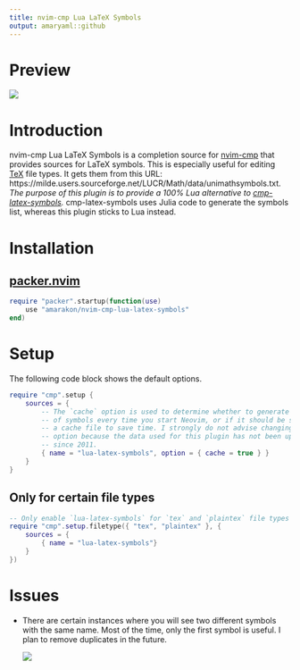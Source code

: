 ```yaml
---
title: nvim-cmp Lua LaTeX Symbols
output: amaryaml::github
---
```


# Preview

![](media/preview.gif)

# Introduction

nvim-cmp Lua LaTeX Symbols is a completion source for
[nvim-cmp](https://github.com/hrsh7th/nvim-cmp) that provides sources for LaTeX
symbols. This is especially useful for editing
[TeX](#only-for-certain-file-types) file types. It gets them from this URL:
https://milde.users.sourceforge.net/LUCR/Math/data/unimathsymbols.txt. *The
purpose of this plugin is to provide a 100% Lua alternative to
[cmp-latex-symbols](https://github.com/kdheepak/cmp-latex-symbols).*
cmp-latex-symbols uses Julia code to generate the symbols list, whereas this
plugin sticks to Lua instead.

# Installation

## [packer.nvim](https://github.com/wbthomason/packer.nvim)

``` lua
require "packer".startup(function(use)
	use "amarakon/nvim-cmp-lua-latex-symbols"
end)
```

# Setup

The following code block shows the default options.

``` lua
require "cmp".setup {
	sources = {
		-- The `cache` option is used to determine whether to generate the list
		-- of symbols every time you start Neovim, or if it should be stored in
		-- a cache file to save time. I strongly do not advise changing this
		-- option because the data used for this plugin has not been updated
		-- since 2011.
		{ name = "lua-latex-symbols", option = { cache = true } }
	}
}
```

## Only for certain file types

``` lua
-- Only enable `lua-latex-symbols` for `tex` and `plaintex` file types
require "cmp".setup.filetype({ "tex", "plaintex" }, {
	sources = {
		{ name = "lua-latex-symbols"}
	}
})
```

# Issues

- There are certain instances where you will see two different symbols with the
  same name. Most of the time, only the first symbol is useful. I plan to remove
  duplicates in the future.

  ![](media/duplicate.png)
